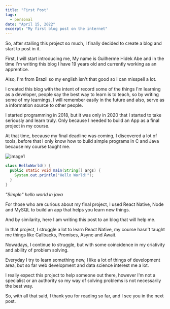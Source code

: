 ```yaml
---
title: "First Post"
tags:
  - personal
date: "April 15, 2022"
excerpt: "My first blog post on the internet"
---
```


So, after stalling this project so much, I finally decided to create a blog and start to post in it.

First, I will start introducing me, My name is Guilherme Hidek Abe and in the time I'm writing this blog I have 19 years old and currently working as an apprentice.

Also, I'm from Brazil so my english isn't that good so I can misspell a lot.

I created this blog with the intent of record some of the things I'm learning as a developer, people say the best way to learn is to teach, so by writing some of my learnings, I will remember easily in the future and also, serve as a information source to other people.

I started programming in 2018, but it was only in 2020 that I started to take seriously and learn truly. Only because I needed to build an App as a final project in my course.

At that time, because my final deadline was coming, I discovered a lot of tools, before that I only know how to build simple programs in C and Java because my course taught me.

![image1](/assets/image1.jpeg)

```java
class HelloWorld() {
  public static void main(String[] args) {
    System.out.println("Hello World!");
  }
}
```
*"Simple" hello world in java*

For those who are curious about my final project, I used React Native, Node and MySQL to build an app that helps you learn new things.

And by similarity, here I am writing this post to an blog that will help me.

In that project, I struggle a lot to learn React Native, my course hasn't taught me things like Callbacks, Promises, Async and Await.

Nowadays, I continue to struggle, but with some coincidence in my criativity and ability of problem solving.

Everyday I try to learn something new, I like a lot of things of development area, but so far web development and data science interest me a lot.

I really expect this project to help someone out there, however I'm not a specialist or an authority so my way of solving problems is not necessarily the best way.

So, with all that said, I thank you for reading so far, and I see you in the next post.
